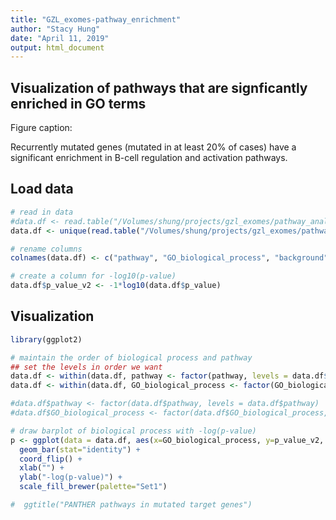 ```yaml
---
title: "GZL_exomes-pathway_enrichment"
author: "Stacy Hung"
date: "April 11, 2019"
output: html_document
---
```


## Visualization of pathways that are signficantly enriched in GO terms

Figure caption: 

Recurrently mutated genes (mutated in at least 20% of cases) have a significant enrichment in B-cell regulation and activation pathways.


## Load data

```r
# read in data
#data.df <- read.table("/Volumes/shung/projects/gzl_exomes/pathway_analysis/go_enrichment/panther_results-mutated_target_genes-for_R.txt", sep = "\t", header = TRUE)
data.df <- unique(read.table("/Volumes/shung/projects/gzl_exomes/pathway_analysis/go_enrichment/bp_results_for_R.txt", sep = "\t", header = TRUE))

# rename columns
colnames(data.df) <- c("pathway", "GO_biological_process", "background", "sample", "expected_p_val", "fold_enrichment", "p_value", "fdr")

# create a column for -log10(p-value)
data.df$p_value_v2 <- -1*log10(data.df$p_value)
```

## Visualization

```r
library(ggplot2)

# maintain the order of biological process and pathway
## set the levels in order we want
data.df <- within(data.df, pathway <- factor(pathway, levels = data.df$pathway))
data.df <- within(data.df, GO_biological_process <- factor(GO_biological_process, levels = rev(data.df$GO_biological_process)))

#data.df$pathway <- factor(data.df$pathway, levels = data.df$pathway)
#data.df$GO_biological_process <- factor(data.df$GO_biological_process, levels = rev(levels(data.df$GO_biological_process)))

# draw barplot of biological process with -log(p-value)
p <- ggplot(data = data.df, aes(x=GO_biological_process, y=p_value_v2, fill=pathway)) + 
  geom_bar(stat="identity") + 
  coord_flip() +
  xlab("") +
  ylab("-log(p-value)") +
  scale_fill_brewer(palette="Set1")

#  ggtitle("PANTHER pathways in mutated target genes")
```